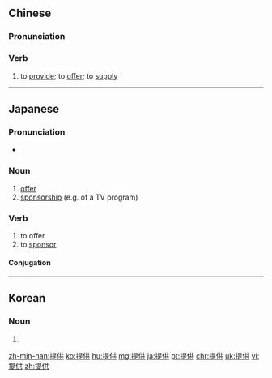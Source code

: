 ==Chinese==
{{zh-forms}}

===Pronunciation===
{{zh-pron
|m=tígōng
|ma=Zh-tígong.ogg
|c=tai4 gung1
|h=pfs=thì-kiûng
|mn=thê-kiong
|cat=v
}}

===Verb===
{{zh-verb}}

# to [[provide]]; to [[offer]]; to [[supply]]
#: {{zh-x|你 的{de} 飯館 '''提供''' 送餐 服務 嗎{ma}？|Does your restaurant '''provide''' a delivery service?}}

{{zh-cat|Elementary}}

----

==Japanese==
{{ja-kanjitab|てい|きょう|yomi=on}}

===Pronunciation===
* {{ja-pron|ていきょう|yomi=o}}

===Noun===
{{ja-noun|ていきょう}}

# [[offer]]
# [[sponsorship]] (e.g. of a TV program)

===Verb===
{{ja-verb-suru|tr=trans|ていきょう}}

# to offer
# to [[sponsor]]

====Conjugation====
{{ja-suru|ていきょう}}
----
==Korean==
{{ko-hanjatab}}

===Noun===
{{ko-noun|hj|hangeul=제공}}

# {{hanja form of|제공|[[offer]]}}

[[zh-min-nan:提供]]
[[ko:提供]]
[[hu:提供]]
[[mg:提供]]
[[ja:提供]]
[[pt:提供]]
[[chr:提供]]
[[uk:提供]]
[[vi:提供]]
[[zh:提供]]